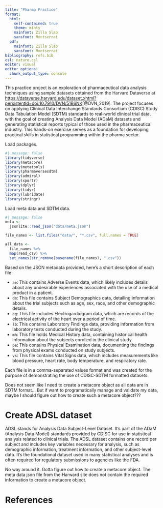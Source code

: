 ```yaml
---
title: "Pharma Practice"
format: 
  html:
    self-contained: true
    theme: minty
    mainfont: Zilla Slab
    sansfont: Montserrat
  pdf: 
    mainfont: Zilla Slab
    sansfont: Montserrat
bibliography: refs.bib
csl: nature.csl
editor: visual
editor_options: 
  chunk_output_type: console
---
```


This practice project is an exploration of pharmaceutical data analysis techniques using sample datasets obtained from the Harvard Dataverse at <https://dataverse.harvard.edu/dataset.xhtml?persistentId=doi:10.7910/DVN/51B6NK>[@DVN_2019]. The project focuses on applying Clinical Data Interchange Standards Consortium (CDISC) Study Data Tabulation Model (SDTM) standards to real-world clinical trial data, with the goal of creating Analysis Data Model (ADaM) datasets and generating statistical reports typical of those used in the pharmaceutical industry. This hands-on exercise serves as a foundation for developing practical skills in statistical programming within the pharma sector.

Load packages.

```r
#| message: false
library(tidyverse)
library(metacore)
library(metatools)
library(pharmaversesdtm)
library(admiral)
library(xportr)
library(dplyr)
library(tidyr)
library(lubridate)
library(stringr)
```

Load meta data and SDTM data.

```r
#| message: false
meta <- 
  jsonlite::read_json("data/meta.json")

file_names <- list.files("data/", "*.csv", full.names = TRUE)

all_data <- 
  file_names %>% 
  map(read_csv) %>% 
  set_names(str_remove(basename(file_names), ".csv"))
```

Based on the JSON metadata provided, here's a short description of each file:

-   `ae`: This contains Adverse Events data, which likely includes details about any undesirable experiences associated with the use of a medical product in a patient.
-   `dm`: This file contains Subject Demographics data, detailing information about the trial subjects such as age, sex, race, and other demographic details.
-   `eg`: This file includes Electrogardiogram data, which are records of the electrical activity of the heart over a period of time.
-   `lb`: This contains Laboratory Findings data, providing information from laboratory tests conducted during the study.
-   `mh`: This file holds Medical History data, containing historical health information about the subjects enrolled in the clinical study.
-   `pe`: This contains Physical Examination data, documenting the findings from physical exams conducted on study subjects.
-   `vs`: This file contains Vital Signs data, which includes measurements like blood pressure, heart rate, body temperature, and respiratory rate.

Each file is in a comma-separated values format and was created for the purpose of demonstrating the use of CDISC-SDTM formatted datasets.

::: callout-note
Does not seem like I need to create a metacore object as all data are in SDTM format... But if want to programatically manage and validate my data, maybe I should figure out how to create such a metacore object???
:::

# Create ADSL dataset

ADSL stands for Analysis Data Subject-Level Dataset. It's part of the ADaM (Analysis Data Model) standards provided by CDISC for use in statistical analysis related to clinical trials. The ADSL dataset contains one record per subject and includes key variables necessary for analysis, such as demographic information, treatment information, and other subject-level data. It's the foundational dataset used in many statistical analyses and is often required for regulatory submissions to agencies like the FDA.

::: callout-note
No way around it. Gotta figure out how to create a metacore object. The meta data json file from the Harward site does not contain the required information to create a metacore object.
:::

# References
